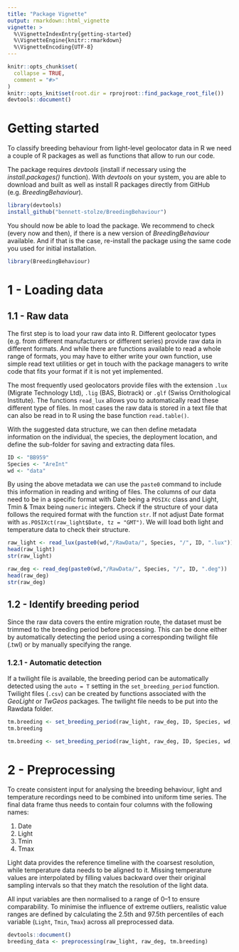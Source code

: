 ```yaml
---
title: "Package Vignette"
output: rmarkdown::html_vignette
vignette: >
  %\VignetteIndexEntry{getting-started}
  %\VignetteEngine{knitr::rmarkdown}
  %\VignetteEncoding{UTF-8}
---
```


```r
knitr::opts_chunk$set(
  collapse = TRUE,
  comment = "#>"
)
knitr::opts_knit$set(root.dir = rprojroot::find_package_root_file())
devtools::document()
```
# Getting started {#start}
To classify breeding behaviour from light-level geolocator data in R we need a couple of R packages as well as functions that allow to run our code. 

The package requires _devtools_ (install if necessary using the _install.packages()_ function). With _devtools_ on your system, you are able to download and built as well as install R packages directly from GitHub (e.g. _BreedingBehaviour_).

```r
library(devtools)
install_github("bennett-stolze/BreedingBehaviour")
```

You should now be able to load the package. We recommend to check (every now and then), if there is a new version of _BreedingBehaviour_ available. And if that is the case, re-install the package using the same code you used for initial installation.

```r
library(BreedingBehaviour)
``` 

# 1 - Loading data
## 1.1 - Raw data
The first step is to load your raw data into R. Different geolocator types (e.g. from different manufacturers or different series) provide raw data in different formats. And while there are functions available to read a whole range of formats, you may have to either write your own function, use simple read text utilities or get in touch with the package managers to write code that fits your format if it is not yet implemented.

The most frequently used geolocators provide files with the extension `.lux` (Migrate Technology Ltd), `.lig` (BAS, Biotrack) or `.glf` (Swiss Ornithological Institute). The functions `read_lux` allows you to automatically read these different type of files. In most cases the raw data is stored in a text file that can also be read in to R using the base function `read.table()`.

With the suggested data structure, we can then define metadata information on the individual, the species, the deployment location, and define the sub-folder for saving and extracting data files.

```r
ID <- "BB959"
Species <- "AreInt"
wd <- "data"
```

By using the above metadata we can use the `paste0` command to include this information in reading and writing of files.
The columns of our data need to be in a specific format with Date being a `POSIXc` class and Light, Tmin & Tmax being `numeric` integers. Check if the structure of your data follows the required format with the function `str`. If not adjust Date format with `as.POSIXct(raw_light$Date, tz = "GMT")`. We will load both light and temperature data to check their structure.

```r
raw_light <- read_lux(paste0(wd,"/RawData/", Species, "/", ID, ".lux"))
head(raw_light)
str(raw_light)
```

```r
raw_deg <- read_deg(paste0(wd,"/RawData/", Species, "/", ID, ".deg"))
head(raw_deg)
str(raw_deg)
```

## 1.2 - Identify breeding period
Since the raw data covers the entire migration route, the dataset must be trimmed to the breeding period before processing. This can be done either by automatically detecting the period using a corresponding twilight file (.twl) or by manually specifying the range.

### 1.2.1 - Automatic detection
If a twilight file is available, the breeding period can be automatically detected using the `auto = T` setting in the `set_breeding_period` function. Twilight files (`.csv`) can be created by functions associated with the _GeoLight_ or _TwGeos_ packages. The twilight file needs to be put into the Rawdata folder.
```r
tm.breeding <- set_breeding_period(raw_light, raw_deg, ID, Species, wd, auto = TRUE)
tm.breeding

tm.breeding <- set_breeding_period(raw_light, raw_deg, ID, Species, wd, auto = FALSE, gr.Device = "x11")
```

# 2 - Preprocessing
To create consistent input for analysing the breeding behaviour, light and temperature recordings need to be combined into uniform time series. The final data frame thus needs to contain four columns with the following names:

1. Date
2. Light
3. Tmin
4. Tmax

Light data provides the reference timeline with the coarsest resolution, while temperature data needs to be aligned to it. Missing temperature values are interpolated by filling values backward over their original sampling intervals so that they match the resolution of the light data. 

All input variables are then normalised to a range of 0–1 to ensure comparability. To minimise the influence of extreme outliers, realistic value ranges are defined by calculating the 2.5th and 97.5th percentiles of each variable (`Light`, `Tmin`, `Tmax`) across all preprocessed data.

```r
devtools::document()
breeding_data <- preprocessing(raw_light, raw_deg, tm.breeding)
```

